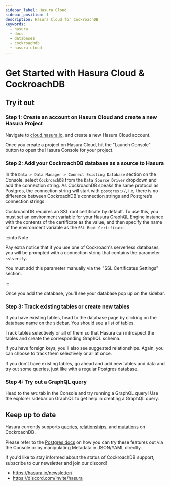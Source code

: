 ```yaml
---
sidebar_label: Hasura Cloud
sidebar_position: 1
description: Hasura Cloud for CockroachDB
keywords:
  - hasura
  - docs
  - databases
  - cockroachdb
  - hasura-cloud
---
```



# Get Started with Hasura Cloud & CockroachDB

## Try it out

### Step 1: Create an account on Hasura Cloud and create a new Hasura Project

Navigate to
[cloud.hasura.io](https://cloud.hasura.io/signup/?pg=docs&plcmt=body&cta=navigate-to-cloud-hasura-io&tech=default), and
create a new Hasura Cloud account.

Once you create a project on Hasura Cloud, hit the "Launch Console" button to open the Hasura Console for your project.

<Thumbnail src='/img/getting-started/create-project.png' alt='Connect new or existing database' width='600px' />

### Step 2: Add your CockroachDB database as a source to Hasura

In the `Data > Data Manager > Connect Existing Database` section on the Console, select `CockroachDB` from the
`Data Source Driver` dropdown and add the connection string. As CockroachDB speaks the same protocol as Postgres, the
connection string will start with `postgres://`, i.e, there is no difference between CockroachDB's connection strings
and Postgres’s connection strings.

CockroachDB requires an SSL root certificate by default. To use this, you must set an environment variable for your
Hasura GraphQL Engine instance with the contents of the certificate as the value, and then specify the name of the environment
variable as the `SSL Root Certificate`.

:::info Note

Pay extra notice that if you use one of Cockroach's serverless databases, you will be prompted with a connection string
that contains the parameter `sslverify`.

You must add this parameter manually via the "SSL Certificates Settings" section.

:::

<Thumbnail src='/img/databases/cockroachdb-postgres/1-add-source-cloud.png' alt='Add source' width='1100px' />

Once you add the database, you'll see your database pop up on the sidebar.

### Step 3: Track existing tables or create new tables

If you have existing tables, head to the database page by clicking on the database name on the sidebar. You should see a
list of tables.

<!--

   .. thumbnail:: /img/databases/ms-sql-server/3-manage-mydb.png
      :alt: Manage my-db
      :width: 1000px

-->

Track tables selectively or all of them so that Hasura can introspect the tables and create the corresponding GraphQL
schema.

<Thumbnail src='/img/databases/cockroachdb-postgres/4-track-tables.png' alt='Track tables' width='1100px' />

If you have foreign keys, you'll also see suggested relationships. Again, you can choose to track them selectively or
all at once.

<Thumbnail
  src='/img/databases/cockroachdb-postgres/5-track-rels.png'
  alt='Track foreign-key relationships'
  width='1100px'
/>

If you don't have existing tables, go ahead and add new tables and data and try out some queries, just like with a
regular Postgres database.

<Thumbnail src='/img/databases/cockroachdb-postgres/6-add-tables.png' alt='Add a new table' width='1100px' />

### Step 4: Try out a GraphQL query

Head to the `API` tab in the Console and try running a GraphQL query! Use the explorer sidebar on GraphQL to get help in
creating a GraphQL query.

<Thumbnail src='/img/databases/cockroachdb-postgres/7-make-graphql-query.png' alt='Make GraphQL query' width='1100px' />

## Keep up to date

Hasura currently supports [queries](/queries/postgres/index.mdx),
[relationships](/schema/postgres/table-relationships/index.mdx), and [mutations](/mutations/postgres/index.mdx) on
CockroachDB.

Please refer to the [Postgres docs](/queries/postgres/index.mdx) on how you can try these features out via the Console
or by manipulating Metadata in JSON/YAML directly.

If you'd like to stay informed about the status of CockroachDB support, subscribe to our newsletter and join our
discord!

- https://hasura.io/newsletter/
- https://discord.com/invite/hasura
